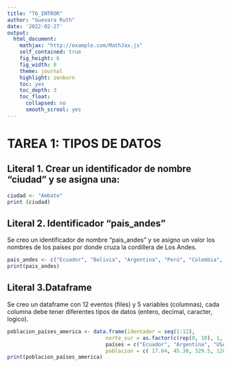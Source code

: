 ```yaml
---
title: "T6_INTROR"
author: "Guevara Ruth"
date: '2022-02-27'
output: 
  html_document:
    mathjax: "http://example.com/MathJax.js"
    self_contained: true
    fig_height: 6
    fig_width: 8
    theme: journal
    highlight: zenburn
    toc: yes
    toc_depth: 3 
    toc_float:
      collapsed: no
      smooth_scrool: yes
---
```


# TAREA 1: TIPOS DE DATOS
## Literal 1. Crear un identificador de nombre "ciudad" y se asigna una: 
```r
ciudad <- "Ambato"
print (ciudad)
```
## Literal 2. Identificador "pais_andes" 
Se creo un identificador de nombre "pais_andes" y se asigno un valor los nombres de los países por donde cruza la cordillera de Los Andes.
```r
pais_andes <- c("Ecuador", "Bolivia", "Argentina", "Perú", "Colombia", "Chile", "Venezuela")
print(pais_andes)
```
## Literal 3.Dataframe 
Se creo un dataframe con 12 eventos (files) y 5 variables (columnas), cada columna debe tener diferentes tipos de datos (entero, decimal, caracter, logico).
```r
poblacion_países_america <- data.frame(identador = seq(1:12), 
                                norte_sur = as.factor(c(rep(0, 10), 1, 1)), 
                                países = c("Ecuador", "Argentina", "USA", "Mexico", "Brasil", "Colombia", "Bolivia", "Chile", "Guyana", "Paraguay", "Perú", "Surinam"),
                                poblacion = c( 17.64, 45.38, 329.5, 128.9, 212.6, 50.88, 11.67, 19.12, 0.79, 7.13, 32.97, 0.58)) #MILLONES
print(poblacion_países_america)
```

